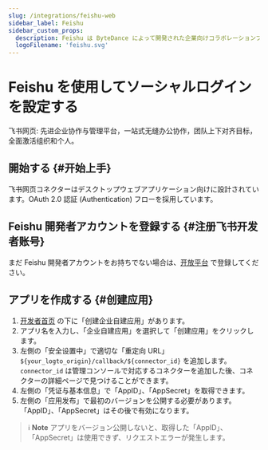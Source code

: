 ```yaml
---
slug: /integrations/feishu-web
sidebar_label: Feishu
sidebar_custom_props:
  description: Feishu は ByteDance によって開発された企業向けコラボレーションプラットフォームです。
  logoFilename: 'feishu.svg'
---
```



# Feishu を使用してソーシャルログインを設定する

飞书网页: 先进企业协作与管理平台，一站式无缝办公协作，团队上下对齐目标，全面激活组织和个人。

<GuideTip />

## 開始する \{#开始上手}

飞书网页コネクターはデスクトップウェブアプリケーション向けに設計されています。OAuth 2.0 認証 (Authentication) フローを採用しています。

## Feishu 開発者アカウントを登録する \{#注册飞书开发者账号}

まだ Feishu 開発者アカウントをお持ちでない場合は、[开放平台](https://open.feishu.cn/?lang=zh-CN) で登録してください。

## アプリを作成する \{#创建应用}

1. [开发者首页](https://open.feishu.cn/app?lang=zh-CN) の下に「创建企业自建应用」があります。
2. アプリ名を入力し、「企业自建应用」を選択して「创建应用」をクリックします。
3. 左側の「安全设置中」で適切な「重定向 URL」 `${your_logto_origin}/callback/${connector_id}` を追加します。`connector_id` は管理コンソールで対応するコネクターを追加した後、コネクターの詳細ページで見つけることができます。
4. 左側の「凭证与基本信息」で「AppID」、「AppSecret」を取得できます。
5. 左側の「应用发布」で最初のバージョンを公開する必要があります。「AppID」、「AppSecret」はその後で有効になります。

> ℹ️ **Note**
> アプリをバージョン公開しないと、取得した「AppID」、「AppSecret」は使用できず、リクエストエラーが発生します。
